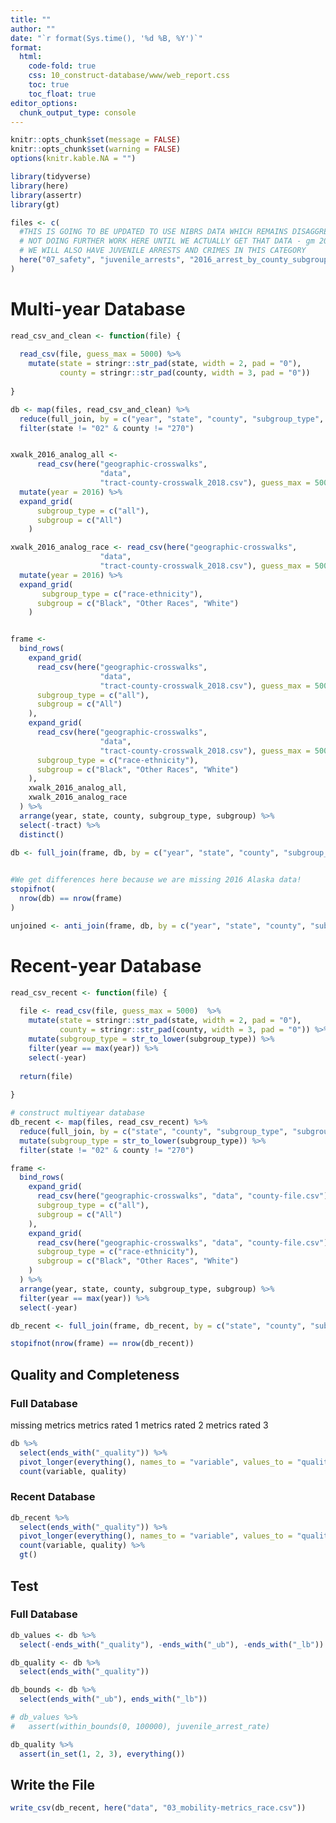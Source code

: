 ```yaml
---
title: ""
author: ""
date: "`r format(Sys.time(), '%d %B, %Y')`"
format:
  html:
    code-fold: true
    css: 10_construct-database/www/web_report.css
    toc: true
    toc_float: true
editor_options: 
  chunk_output_type: console
---
```


<style>
@import url('https://fonts.googleapis.com/css?family=Lato&display=swap');
</style>

<link rel="stylesheet" href="//fonts.googleapis.com/css?family=Lato" />

```r
knitr::opts_chunk$set(message = FALSE)
knitr::opts_chunk$set(warning = FALSE)
options(knitr.kable.NA = "")

```

```r
library(tidyverse)
library(here)
library(assertr)
library(gt)

```

```r
files <- c(
  #THIS IS GOING TO BE UPDATED TO USE NIBRS DATA WHICH REMAINS DISAGGREGATED NOT BY ETHNICITY
  # NOT DOING FURTHER WORK HERE UNTIL WE ACTUALLY GET THAT DATA - gm 2023-04-03
  # WE WILL ALSO HAVE JUVENILE ARRESTS AND CRIMES IN THIS CATEGORY
  here("07_safety", "juvenile_arrests", "2016_arrest_by_county_subgroup.csv")
)

```

# Multi-year Database

```r
read_csv_and_clean <- function(file) {
  
  read_csv(file, guess_max = 5000) %>%
    mutate(state = stringr::str_pad(state, width = 2, pad = "0"),
           county = stringr::str_pad(county, width = 3, pad = "0"))
  
}

db <- map(files, read_csv_and_clean) %>%
  reduce(full_join, by = c("year", "state", "county", "subgroup_type", "subgroup")) %>%
  filter(state != "02" & county != "270") 


xwalk_2016_analog_all <- 
      read_csv(here("geographic-crosswalks", 
                    "data", 
                    "tract-county-crosswalk_2018.csv"), guess_max = 5000) %>%
  mutate(year = 2016) %>%
  expand_grid(
      subgroup_type = c("all"),
      subgroup = c("All")
    )

xwalk_2016_analog_race <- read_csv(here("geographic-crosswalks", 
                    "data", 
                    "tract-county-crosswalk_2018.csv"), guess_max = 5000) %>%
  mutate(year = 2016) %>%
  expand_grid(
       subgroup_type = c("race-ethnicity"),
      subgroup = c("Black", "Other Races", "White")
    )


frame <- 
  bind_rows(
    expand_grid(
      read_csv(here("geographic-crosswalks", 
                    "data", 
                    "tract-county-crosswalk_2018.csv"), guess_max = 5000),
      subgroup_type = c("all"),
      subgroup = c("All")
    ),
    expand_grid(
      read_csv(here("geographic-crosswalks", 
                    "data", 
                    "tract-county-crosswalk_2018.csv"), guess_max = 5000),
      subgroup_type = c("race-ethnicity"),
      subgroup = c("Black", "Other Races", "White")
    ),
    xwalk_2016_analog_all,
    xwalk_2016_analog_race
  ) %>%
  arrange(year, state, county, subgroup_type, subgroup) %>%
  select(-tract) %>%
  distinct()
  
db <- full_join(frame, db, by = c("year", "state", "county", "subgroup_type", "subgroup"))


#We get differences here because we are missing 2016 Alaska data!
stopifnot(
  nrow(db) == nrow(frame)
)

unjoined <- anti_join(frame, db, by = c("year", "state", "county", "subgroup_type", "subgroup"))


```

# Recent-year Database

```r
read_csv_recent <- function(file) {
  
  file <- read_csv(file, guess_max = 5000)  %>%
    mutate(state = stringr::str_pad(state, width = 2, pad = "0"),
           county = stringr::str_pad(county, width = 3, pad = "0")) %>%
    mutate(subgroup_type = str_to_lower(subgroup_type)) %>%
    filter(year == max(year)) %>%
    select(-year)
  
  return(file)
  
}

# construct multiyear database
db_recent <- map(files, read_csv_recent) %>%
  reduce(full_join, by = c("state", "county", "subgroup_type", "subgroup")) %>%
  mutate(subgroup_type = str_to_lower(subgroup_type)) %>%
  filter(state != "02" & county != "270")

frame <- 
  bind_rows(
    expand_grid(
      read_csv(here("geographic-crosswalks", "data", "county-file.csv"), guess_max = 5000),
      subgroup_type = c("all"),
      subgroup = c("All")
    ),
    expand_grid(
      read_csv(here("geographic-crosswalks", "data", "county-file.csv"), guess_max = 5000),
      subgroup_type = c("race-ethnicity"),
      subgroup = c("Black", "Other Races", "White")
    )
  ) %>%
  arrange(year, state, county, subgroup_type, subgroup) %>%
  filter(year == max(year)) %>%
  select(-year)

db_recent <- full_join(frame, db_recent, by = c("state", "county", "subgroup_type", "subgroup"))

stopifnot(nrow(frame) == nrow(db_recent))

```

## Quality and Completeness

### Full Database

missing metrics
metrics rated 1
metrics rated 2
metrics rated 3

```r
db %>%
  select(ends_with("_quality")) %>%
  pivot_longer(everything(), names_to = "variable", values_to = "quality") %>%
  count(variable, quality)

```

### Recent Database

```r
db_recent %>%
  select(ends_with("_quality")) %>%
  pivot_longer(everything(), names_to = "variable", values_to = "quality") %>%
  count(variable, quality) %>%
  gt()

```

## Test

### Full Database

```r
db_values <- db %>%
  select(-ends_with("_quality"), -ends_with("_ub"), -ends_with("_lb"))

db_quality <- db %>%
  select(ends_with("_quality"))

db_bounds <- db %>%
  select(ends_with("_ub"), ends_with("_lb"))

```

```r

# db_values %>%
#   assert(within_bounds(0, 100000), juvenile_arrest_rate)

```


```r
db_quality %>%
  assert(in_set(1, 2, 3), everything())

```

## Write the File

```r
write_csv(db_recent, here("data", "03_mobility-metrics_race.csv"))

```
